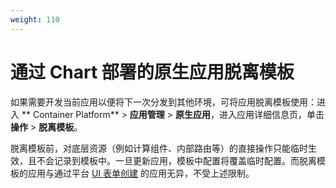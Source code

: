 ```yaml
---
weight: 110
---
```


# 通过 Chart 部署的原生应用脱离模板


如果需要开发当前应用以便将下一次分发到其他环境，可将应用脱离模板使用：进入 ** Container Platform** > **应用管理** > **原生应用**，进入应用详细信息页，单击 **操作** > **脱离模板**。

脱离模板前，对底层资源（例如计算组件、内部路由等）的直接操作只能临时生效，且不会记录到模板中。一旦更新应用，模板中配置将覆盖临时配置。而脱离模板的应用与通过平台 [UI 表单创建](../create_applications/image_app.mdx) 的应用无异，不受上述限制。

